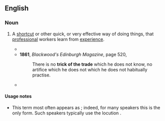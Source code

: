 ==English==

===Noun===
{{en-noun|tricks of the trade}}

# {{lb|en|idiomatic}} A [[shortcut]] or other quick, or very effective way of doing things, that [[professional]] workers learn from [[experience]].
#* {{quote-text|year=1858|author=Thomas Carlyle|title=Critical and Miscellaneous Essays|page=130|passage=For the most part, he has some knack, or '''trick of the trade''', which by close inspection can be delected, and so the heart of his mystery be seen into.}}
#* '''1861''', ''Blackwood's Edinburgh Magazine'', page 520,
#*: There is no '''trick of the trade''' which he does not know, no artifice which he does not which he does not habitually practise.
#* {{quote-text|year=2006|author=Ed van Hinte|title=Under Cover: Evolution of Upholstered Furniture|page=60|passage=Most customers won't notice this '''trick of the trade''', since the part is not sat upon.}}

====Usage notes====
* This term most often appears as {{term||the tricks of the trade}}; indeed, for many speakers this is the only form. Such speakers typically use the locution {{term||one of the tricks of the trade}}.